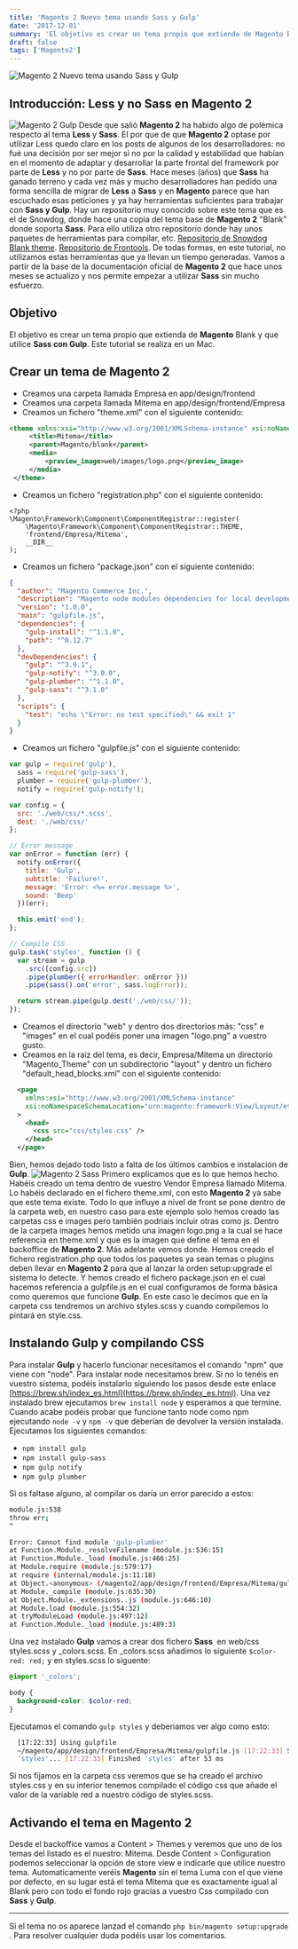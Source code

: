 ```yaml
---
title: 'Magento 2 Nuevo tema usando Sass y Gulp'
date: '2017-12-01'
summary: 'El objetivo es crear un tema propio que extienda de Magento Blank y que utilice Sass con Gulp.'
draft: false
tags: ['Magento2']
---
```


![Magento 2 Nuevo tema usando Sass y Gulp](/static/images/magento2-nuevo-tema-sass-gulp/magento2.png)

## Introducción: Less y no Sass en Magento 2

![Magento 2 Gulp](/static/images/magento2-nuevo-tema-sass-gulp/gulp-134x300.png)
Desde que salió **Magento 2** ha habido algo de polémica respecto al tema **Less**
y **Sass**. El por que de que **Magento 2** optase por utilizar Less quedo claro
en los posts de algunos de los desarrolladores: no fué una decisión por ser mejor
si no por la calidad y estabilidad que habían en el momento de adaptar y desarrollar
la parte frontal del framework por parte de **Less** y no por parte de **Sass**.
Hace meses (años) que **Sass** ha ganado terreno y cada vez más y mucho desarrolladores
han pedido una forma sencilla de migrar de **Less** a **Sass** y en **Magento** parece
que han escuchado esas peticiones y ya hay herramientas suficientes para trabajar
con **Sass y Gulp**. Hay un repositorio muy conocido sobre este tema que es el de
Snowdog, donde hace una copia del tema base de **Magento 2** "Blank" donde soporta
**Sass**. Para ello utiliza otro repositorio donde hay unos paquetes de herramientas
para compilar, etc. [Repositorio de Snowdog Blank theme](https://github.com/SnowdogApps/magento2-theme-blank-sass).
[Repositorio de Frontools](https://github.com/SnowdogApps/magento2-frontools). De
todas formas, en este tutorial, no utilizamos estas herramientas que ya llevan un
tiempo generadas. Vamos a partir de la base de la documentación oficial de **Magento
2** que hace unos meses se actualizo y nos permite empezar a utilizar **Sass** sin
mucho esfuerzo.

## Objetivo

El objetivo es crear un tema propio que extienda de **Magento** Blank y que utilice **Sass con Gulp**. Este tutorial se realiza en un Mac.

## Crear un tema de Magento 2

- Creamos una carpeta llamada Empresa en app/design/frontend
- Creamos una carpeta llamada Mitema en app/design/frontend/Empresa
- Creamos un fichero "theme.xml" con el siguiente contenido:

```xml
<theme xmlns:xsi="http://www.w3.org/2001/XMLSchema-instance" xsi:noNamespaceSchemaLocation="urn:magento:framework:Config/etc/theme.xsd">
     <title>Mitema</title>
     <parent>Magento/blank</parent>
     <media>
         <preview_image>web/images/logo.png</preview_image>
     </media>
 </theme>
```

- Creamos un fichero "registration.php" con el siguiente contenido:

```php:registration.php
<?php
\Magento\Framework\Component\ComponentRegistrar::register(
    \Magento\Framework\Component\ComponentRegistrar::THEME,
    'frontend/Empresa/Mitema',
    __DIR__
);
```

- Creamos un fichero "package.json" con el siguiente contenido:

```json:package.json
{
  "author": "Magento Commerce Inc.",
  "description": "Magento node modules dependencies for local development",
  "version": "1.0.0",
  "main": "gulpfile.js",
  "dependencies": {
    "gulp-install": "^1.1.0",
    "path": "^0.12.7"
  },
  "devDependencies": {
    "gulp": "^3.9.1",
    "gulp-notify": "^3.0.0",
    "gulp-plumber": "^1.1.0",
    "gulp-sass": "^3.1.0"
  },
  "scripts": {
    "test": "echo \"Error: no test specified\" && exit 1"
  }
}
```

- Creamos un fichero "gulpfile.js" con el siguiente contenido:

```js:gulpfile.js
var gulp = require('gulp'),
  sass = require('gulp-sass'),
  plumber = require('gulp-plumber'),
  notify = require('gulp-notify');

var config = {
  src: './web/css/*.scss',
  dest: './web/css/'
};

// Error message
var onError = function (err) {
  notify.onError({
    title: 'Gulp',
    subtitle: 'Failure!',
    message: 'Error: <%= error.message %>',
    sound: 'Beep'
  })(err);

  this.emit('end');
};

// Compile CSS
gulp.task('styles', function () {
  var stream = gulp
    .src([config.src])
    .pipe(plumber({ errorHandler: onError }))
    .pipe(sass().on('error', sass.logError));

  return stream.pipe(gulp.dest('./web/css/'));
});
```

- Creamos el directorio "web" y dentro dos directorios más: "css" e "images" en el cual podéis poner una imagen "logo.png" a vuestro gusto.
- Creamos en la raiz del tema, es decir, Empresa/Mitema un directorio "Magento_Theme" con un subdirectorio "layout" y dentro un fichero "default_head_blocks.xml" con el siguiente contenido:

```xml:default_head_blocks.xml
  <page
    xmlns:xsi="http://www.w3.org/2001/XMLSchema-instance"
    xsi:noNamespaceSchemaLocation="urn:magento:framework:View/Layout/etc/page_configuration.xsd"
  >
    <head>
      <css src="css/styles.css" />
    </head>
  </page>
```

Bien, hemos dejado todo listo a falta de los últimos cambios e instalación de **Gulp**.
![Magento 2 Sass](/static/images/magento2-nuevo-tema-sass-gulp/sass-300x225.png)
Primero explicamos que es lo que hemos hecho. Habéis creado un tema dentro de vuestro Vendor Empresa llamado Mitema. Lo habéis declarado en el fichero theme.xml, con esto **Magento 2** ya sabe que este tema existe. Todo lo que influye a nivel de front se pone dentro de la carpeta web, en nuestro caso para este ejemplo solo hemos creado las carpetas css e images pero también podriais incluir otras como js. Dentro de la carpeta images hemos metido una imagen logo.png a la cual se hace referencia en theme.xml y que es la imagen que define el tema en el backoffice de **Magento 2**. Más adelante vemos donde. Hemos creado el fichero registration.php que todos los paquetes ya sean temas o plugins deben llevar en **Magento 2** para que al lanzar la orden setup:upgrade el sistema lo detecte. Y hemos creado el fichero package.json en el cual hacemos referencia a gulpfile.js en el cual configuramos de forma básica como queremos que funcione **Gulp**. En este caso le decimos que en la carpeta css tendremos un archivo styles.scss y cuando compilemos lo pintará en style.css.

## Instalando Gulp y compilando CSS

Para instalar **Gulp** y hacerlo funcionar necesitamos el comando "npm" que viene con "node". Para instalar node necesitamos brew. Si no lo tenéis en vuestro sistema, podéis instalarlo siguiendo los pasos desde este enlace [https://brew.sh/index_es.html](https://brew.sh/index_es.html). Una vez instalado brew ejecutamos `brew install node` y esperamos a que termine. Cuando acabe podéis probar que funcione tanto node como npm ejecutando `node -v` y `npm -v` que deberían de devolver la versión instalada. Ejecutamos los siguientes comandos:

- `npm install gulp`
- `npm install gulp-sass`
- `npm gulp notify`
- `npm gulp plumber`

Si os faltase alguno, al compilar os daría un error parecido a estos:

```bash
module.js:538
throw err;
^

Error: Cannot find module 'gulp-plumber'
at Function.Module._resolveFilename (module.js:536:15)
at Function.Module._load (module.js:466:25)
at Module.require (module.js:579:17)
at require (internal/module.js:11:18)
at Object.<anonymous> (/magento2/app/design/frontend/Empresa/Mitema/gulpfile.js:4:21)
at Module._compile (module.js:635:30)
at Object.Module._extensions..js (module.js:646:10)
at Module.load (module.js:554:32)
at tryModuleLoad (module.js:497:12)
at Function.Module._load (module.js:489:3)
```

Una vez instalado **Gulp** vamos a crear dos fichero **Sass**  en web/css styles.scss y \_colors.scss. En \_colors.scss añadimos lo siguiente `$color-red: red;` y en styles.scss lo siguente:

```css:styles.scss
@import '_colors';

body {
  background-color: $color-red;
}
```

Ejecutamos el comando `gulp styles` y deberiamos ver algo como esto:

```bash
  [17:22:33] Using gulpfile
  ~/magento/app/design/frontend/Empresa/Mitema/gulpfile.js [17:22:33] Starting
  'styles'... [17:22:33] Finished 'styles' after 53 ms
```

Si nos fijamos en la carpeta css veremos que se ha creado el archivo styles.css y en su interior tenemos compilado el código css que añade el valor de la variable red a nuestro código de styles.scss.

## Activando el tema en Magento 2

Desde el backoffice vamos a Content > Themes y veremos que uno de los temas del listado es el nuestro: Mitema. Desde Content > Configuration podemos seleccionar la opción de store view e indicarle que utilice nuestro tema. Automaticamente veréis **Magento** sin el tema Luma con el que viene por defecto, en su lugar está el tema Mitema que es exactamente igual al Blank pero con todo el fondo rojo gracias a vuestro Css compilado con **Sass** y **Gulp**.

---

Si el tema no os aparece lanzad el comando `php bin/magento setup:upgrade` . Para resolver cualquier duda podéis usar los comentarios.

